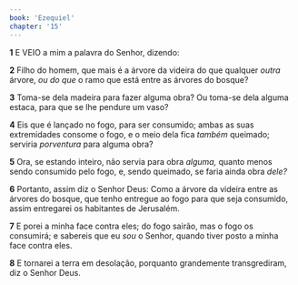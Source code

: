 ```yaml
---
book: 'Ezequiel'
chapter: '15'
---
```


**1** E VEIO a mim a palavra do Senhor, dizendo:

**2** Filho do homem, que mais é a árvore da videira do que qualquer _outra_ árvore, _ou do que_ o ramo que está entre as árvores do bosque?

**3** Toma-se dela madeira para fazer alguma obra? Ou toma-se dela alguma estaca, para que se lhe pendure um vaso?

**4** Eis que é lançado no fogo, para ser consumido; ambas as suas extremidades consome o fogo, e o meio dela fica _também_ queimado; serviria _porventura_ para alguma obra?

**5** Ora, se estando inteiro, não servia para obra _alguma,_ quanto menos sendo consumido pelo fogo, e, sendo queimado, se faria ainda obra _dele?_

**6** Portanto, assim diz o Senhor Deus: Como a árvore da videira entre as árvores do bosque, que tenho entregue ao fogo para que seja consumido, assim entregarei os habitantes de Jerusalém.

**7** E porei a minha face contra eles; do fogo sairão, mas o fogo os consumirá; e sabereis que eu _sou_ o Senhor, quando tiver posto a minha face contra eles.

**8** E tornarei a terra em desolação, porquanto grandemente transgrediram, diz o Senhor Deus.
